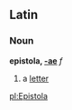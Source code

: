 ==Latin==
===Noun===
'''epistola, [[Wiktionary Appendix:Latin second declension|-ae]]''' ''f''

#a [[letter]]

[[pl:Epistola]]